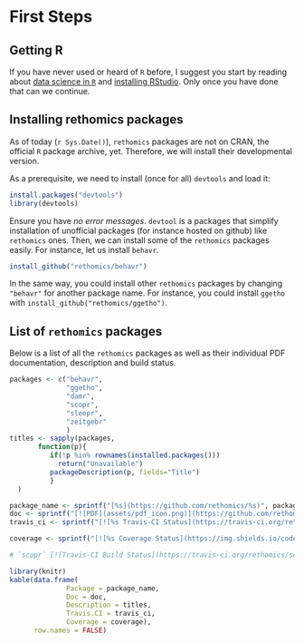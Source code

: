 # First Steps{#intro -}

## Getting R{-}

If you have never used or heard of `R` before, 
I suggest you start by reading about [data science in `R`](http://r4ds.had.co.nz/) and [installing RStudio](https://www.rstudio.com/products/rstudio/download/#download).
Only once you have done that can we continue.

## Installing rethomics packages{-}

As of today (`r Sys.Date()`), `rethomics` packages are not on CRAN, the official `R` package archive, yet.
Therefore, we will install their developmental version.

As a prerequisite, we need to install (once for all) `devtools` and load it:

```r
install.packages("devtools")
library(devtools)
```

Ensure you have *no error messages*. `devtool` is a packages that simplify installation of unofficial packages (for instance hosted on github) like `rethomics` ones.
Then, we can install some of the `rethomics` packages easily.
For instance, let us install `behavr`.

```r
install_github("rethomics/behavr")
```

In the same way, you could install other `rethomics` packages by changing `"behavr"` for another package name. 
For instance, you could install `ggetho` with `install_github("rethomics/ggetho")`.

## List of `rethomics` packages{-}

Below is a list of all the `rethomics` packages as well as their individual PDF documentation, description and build status.


```r
packages <- c("behavr", 
              "ggetho",
              "damr",
              "scopr",
              "sleepr",
              "zeitgebr"
              )
titles <- sapply(packages, 
       function(p){
          if(!p %in% rownames(installed.packages()))
            return("Unavailable")
          packageDescription(p, fields="Title")
          }
  )

package_name <- sprintf("[%s](https://github.com/rethomics/%s)", packages, packages)
doc <- sprintf("[![PDF](assets/pdf_icon.png)](https://github.com/rethomics/%s/raw/master/%s.pdf)", packages, packages)
travis_ci <- sprintf("[![%s Travis-CI Status](https://travis-ci.org/rethomics/%s.svg?branch=master)](https://travis-ci.org/rethomics/%s)", packages,packages,packages)

coverage <- sprintf("[![%s Coverage Status](https://img.shields.io/codecov/c/github/rethomics/%s/master.svg)](https://codecov.io/github/%s/behavr?branch=master)", packages, packages, packages)

# `scopr` [![Travis-CI Build Status](https://travis-ci.org/rethomics/scopr.svg?branch=master)](https://travis-ci.org/rethomics/scopr)[![Coverage Status](https://img.shields.io/codecov/c/github/rethomics/scopr/master.svg)](https://codecov.io/github/scopr/behavr?branch=master)

library(knitr)
kable(data.frame(
              Package = package_name,
              Doc = doc, 
              Description = titles,
              Travis.CI = travis_ci,
              Coverage = coverage),
      row.names = FALSE)
``` 


